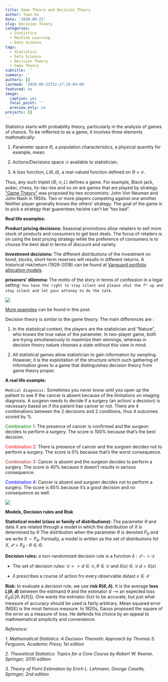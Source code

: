 ```yaml
---
title: Game Theory and Decision Theory
author: Yuan Du
date: '2020-09-23'
slug: Decision Theory
categories:
  - Statistics
  - Machine Learning
  - Data Science
tags:
  - Statistics
  - Data Science
  - Decision Theory
  - Game Theory
subtitle: ''
summary: ''
authors: []
lastmod: '2020-09-23T22:27:29-04:00'
featured: no
image:
  caption: yes
  focal_point: ''
  preview_only: no
projects: []
---
```

Statistics starts with probability theory, particularly in the analysis of games of chance. To be refferred to as a game, it involves three elements mathmatically: 

1. Parameter space $\Theta$, a population characteristics, a physical quantity for example, mean.

2. Actions/Decisions space $\mathscr{D}$ available to statistician.

3. A loss function, $L(\theta,d)$, a real-valued function defined on $\Theta \times \mathscr{D}$. 

Thus, any such triplet $(\Theta, \mathscr{D}, L )$ defines a game. For example, Black jack, poker, chess, tic-tac-toe and so on are games that are played by strategy. ["Game Theory"](https://en.wikipedia.org/wiki/Game_theory) was proposed by two economists: John Von Neuman and John Nash in 1950s. Two or more players competing against one another. Neither player generally knows the others' strategy. The goal of the game is to pick a strategy that guarentees he/she can't be "too bad". 

**Real life examples: **

**Product pricing decisions: ** Seasonal promotions allow retailers to sell more stock of products and consumers to get best deals. The focus of retailers is on using the best pricing strategy while the preference of consumers is to choose the best deal in terms of discount and variety.

**Investment decisions: ** The different distributions of the investment on bond, stocks, short-term reserves will results in different returns. A historical risk/return (1926-2018) can be found at [Vanguard portfolio allocation models](https://personal.vanguard.com/us/insights/saving-investing/model-portfolio-allocations).

**prisoners' dilemma: **The motto of the story in terms of confession in a legal setting: `You have the right to stay silent and please shut the f* up and stay silent and let your attoney to do the talk`.

![](/img/Game-Theory.png)

[More examples](https://studiousguy.com/game-theory-examples/#4_Product_Pricing_Decisions) can be found in this post.

Decision theory is similar to the game theory. The main differences are :

1. In the statistical context, the players are the statistician and "Nature", who knows the true value of the parameter. In two-player game, both are trying simultaneously to maximize their winnings, whereas in decision theory nature chooses a state without this view in mind.

2. All statistical games allow statistician to gain information by sampling. However, it is the exploitation of the structure which such gathering of information gives to a game that distinguishes decision theory from game theory proper.

**A real life example:**

`Medical diagnosis:` Sometimes you never know until you open up the patient to see if the cancer is absent because of the limitations on imaging diagnosis. A surgeon needs to decide if a surgery (an action/ a decision) is necessary based on if the patient has cancer or not. There are 4 combinations between the 2 decisions and 2 conditions, thus 4 outcomes scored by %.

<span style="color:green">Combination 1</span>: The presence of cancer is confirmed and the surgeon decides to perform a surgery. The score is 100% because that's the best decision.

<span style="color:red">Combination 2</span>: There is presence of cancer and the surgoen decides not to perform a surgery. The score is 0% because that's the worst consequence.

<span style="color:brown">Combination 3</span>: Cancer is absent and the surgeon decides to perform a surgery. The score is 40% because it doesn't results in serious consequence.

<span style="color:blue">Combination 4</span>: Cancer is absent and surgoen decides not to perform a surgery. The score is 85% because it's a good decision and no consequence as well.

![](/img/Decision-Theory.jpg)
    
**Models, Decision rules and Risk**

**Statistical model (class or family of distributions):**  The parameter $\theta$ and data $X$ are related through a model in which the distribution of $X$ is determined by $\theta$ The distribution when the parameter $\theta$ is denoted $P_\theta$ and we write $X \sim P_\theta$. Formally, a model is written as the set of distributions for $X$, $\mathscr{P} = {P_\theta: \theta \in \Theta}$.
 
**Decision rules:** a non-randomized decision rule is a function $\delta : \mathscr{X} -> \mathscr{D}$

- The set of decision rules: $\mathscr{D} => d \in \mathscr{D}, \theta \in \mathscr{D}$ and $\delta(x) \in \mathscr{D}$ $d=\delta(x)$

- $\delta$ prescribes a course of action fro every observable datast $x\in \mathscr{X}$

**Risk:** to evaluate a decision rule, we use **risk $R(\theta, \delta)$**. It is the average **loss $L(\theta,d)$** between the estimand $\theta$ and the estimator $d$ --> an expected loss $E_\theta\{ L[\theta,\delta(X)] \}$. One wants the estmator $\delta(x)$ to be accurate, but just what measure of accuracy should be used is fairly arbitrary. Mean squared error (MSE) is the most famous measure. In 1820s, Gauss proposed the square of the error as a measure of loss. He defends his choice by an appeal to mathmematical simplicity and convenience. 

*Reference:*

*1. Mathematical Statistics: A Decision Theoretic Approach by Thomas S. Ferguson, Academic Press; 1st edition*

*2. Theoretical Statistics: Topics for a Core Course by Robert W. Keener, Springer; 2010 edition*

*3. Theory of Point Estimation by Erich L. Lehmann, George Casella, Springer; 2nd edition*
